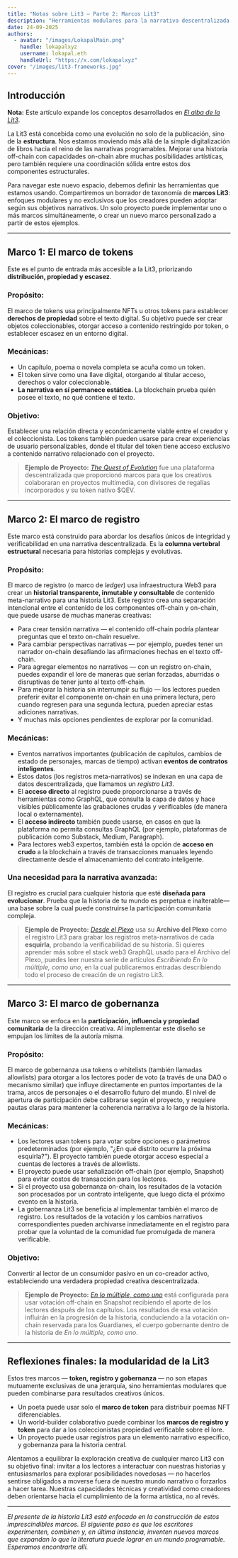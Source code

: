 ```yaml
---
title: "Notas sobre Lit3 — Parte 2: Marcos Lit3"
description: "Herramientas modulares para la narrativa descentralizada."
date: 24-09-2025
authors:
  - avatar: "/images/LokapalMain.png"
    handle: lokapalxyz
    username: lokapal.eth
    handleUrl: "https://x.com/lokapalxyz"
cover: "/images/lit3-frameworks.jpg"
---
```


## Introducción

**Nota:** Este artículo expande los conceptos desarrollados en [*El alba de la Lit3*](https://www.lokapal.xyz/es/thoughtchain/the-dawn-of-lit3).

La Lit3 está concebida como una evolución no solo de la publicación, sino de la **estructura**. Nos estamos moviendo más allá de la simple digitalización de libros hacia el reino de las narrativas programables. Mejorar una historia off-chain con capacidades on-chain abre muchas posibilidades artísticas, pero también requiere una coordinación sólida entre estos dos componentes estructurales.

Para navegar este nuevo espacio, debemos definir las herramientas que estamos usando. Compartiremos un borrador de taxonomía de **marcos Lit3**: enfoques modulares y no exclusivos que los creadores pueden adoptar según sus objetivos narrativos. Un solo proyecto puede implementar uno o más marcos simultáneamente, o crear un nuevo marco personalizado a partir de estos ejemplos.

---

## Marco 1: El marco de tokens

Este es el punto de entrada más accesible a la Lit3, priorizando **distribución, propiedad y escasez**.

### Propósito:
El marco de tokens usa principalmente NFTs u otros tokens para establecer **derechos de propiedad** sobre el texto digital. Su objetivo puede ser crear objetos coleccionables, otorgar acceso a contenido restringido por token, o establecer escasez en un entorno digital.

### Mecánicas:
* Un capítulo, poema o novela completa se acuña como un token.
* El token sirve como una llave digital, otorgando al titular acceso, derechos o valor coleccionable.
* **La narrativa en sí permanece estática.** La blockchain prueba quién posee el texto, no qué contiene el texto.

### Objetivo:
Establecer una relación directa y económicamente viable entre el creador y el coleccionista. Los tokens también pueden usarse para crear experiencias de usuario personalizables, donde el titular del token tiene acceso exclusivo a contenido narrativo relacionado con el proyecto.

> **Ejemplo de Proyecto:** [*The Quest of Evolution*](https://www.thequestofevolution.com/) fue una plataforma descentralizada que proporcionó marcos para que los creativos colaboraran en proyectos multimedia, con divisores de regalías incorporados y su token nativo $QEV.

---

## Marco 2: El marco de registro

Este marco está construido para abordar los desafíos únicos de integridad y verificabilidad en una narrativa descentralizada. Es la **columna vertebral estructural** necesaria para historias complejas y evolutivas.

### Propósito:
El marco de registro (o marco de *ledger*) usa infraestructura Web3 para crear un **historial transparente, inmutable y consultable** de contenido meta-narrativo para una historia Lit3. Este registro crea una separación intencional entre el contenido de los componentes off-chain y on-chain, que puede usarse de muchas maneras creativas:
- Para crear tensión narrativa — el contenido off-chain podría plantear preguntas que el texto on-chain resuelve.
- Para cambiar perspectivas narrativas — por ejemplo, puedes tener un narrador on-chain desafiando las afirmaciones hechas en el texto off-chain.
- Para agregar elementos no narrativos — con un registro on-chain, puedes expandir el lore de maneras que serían forzadas, aburridas o disruptivas de tener junto al texto off-chain.
- Para mejorar la historia sin interrumpir su flujo — los lectores pueden preferir evitar el componente on-chain en una primera lectura, pero cuando regresen para una segunda lectura, pueden apreciar estas adiciones narrativas.
- Y muchas más opciones pendientes de explorar por la comunidad.

### Mecánicas:
* Eventos narrativos importantes (publicación de capítulos, cambios de estado de personajes, marcas de tiempo) activan **eventos de contratos inteligentes**.
* Estos datos (los registros meta-narrativos) se indexan en una capa de datos descentralizada, que llamamos un *registro Lit3*.
* El **acceso directo** al registro puede proporcionarse a través de herramientas como GraphQL, que consulta la capa de datos y hace visibles públicamente las grabaciones crudas y verificables (de manera local o externamente).
* El **acceso indirecto** también puede usarse, en casos en que la plataforma no permita consultas GraphQL (por ejemplo, plataformas de publicación como Substack, Medium, Paragraph).
* Para lectores web3 expertos, también está la opción de **acceso en crudo** a la blockchain a través de transacciones manuales leyendo directamente desde el almacenamiento del contrato inteligente.

### Una necesidad para la narrativa avanzada:
El registro es crucial para cualquier historia que esté **diseñada para evolucionar**. Prueba que la historia de tu mundo es perpetua e inalterable—una base sobre la cual puede construirse la participación comunitaria compleja.

> **Ejemplo de Proyecto:** [*Desde el Plexo*](https://www.lokapal.xyz/es/fmao/fmao/book-0/shard-0) usa su **Archivo del Plexo** como el registro Lit3 para grabar los registros meta-narrativos de cada **esquirla**, probando la verificabilidad de su historia. Si quieres aprender más sobre el stack web3 GraphQL usado para el Archivo del Plexo, puedes leer nuestra serie de artículos *Escribiendo En lo múltiple, como uno*, en la cual publicaremos entradas describiendo todo el proceso de creación de un registro Lit3.

---

## Marco 3: El marco de gobernanza

Este marco se enfoca en la **participación, influencia y propiedad comunitaria** de la dirección creativa. Al implementar este diseño se empujan los límites de la autoría misma.

### Propósito:
El marco de gobernanza usa tokens o whitelists (también llamadas allowlists) para otorgar a los lectores poder de voto (a través de una DAO o mecanismo similar) que influye directamente en puntos importantes de la trama, arcos de personajes o el desarrollo futuro del mundo. El nivel de apertura de participación debe calibrarse según el proyecto, y requiere pautas claras para mantener la coherencia narrativa a lo largo de la historia.

### Mecánicas:
* Los lectores usan tokens para votar sobre opciones o parámetros predeterminados (por ejemplo, "¿En qué distrito ocurre la próxima esquirla?"). El proyecto también puede otorgar acceso especial a cuentas de lectores a través de allowlists.
* El proyecto puede usar señalización off-chain (por ejemplo, Snapshot) para evitar costos de transacción para los lectores.
* Si el proyecto usa gobernanza on-chain, los resultados de la votación son procesados por un contrato inteligente, que luego dicta el próximo evento en la historia.
* La gobernanza Lit3 se beneficia al implementar también el marco de registro. Los resultados de la votación y los cambios narrativos correspondientes pueden archivarse inmediatamente en el registro para probar que la voluntad de la comunidad fue promulgada de manera verificable.

### Objetivo:
Convertir al lector de un consumidor pasivo en un co-creador activo, estableciendo una verdadera propiedad creativa descentralizada.

> **Ejemplo de Proyecto:** [*En lo múltiple, como uno*](https://www.lokapal.xyz/es/fmao/welcome/introduction) está configurada para usar votación off-chain en Snapshot recibiendo el aporte de los lectores después de los capítulos. Los resultados de esa votación influirán en la progresión de la historia, conduciendo a la votación on-chain reservada para los Guardianes, el cuerpo gobernante dentro de la historia de *En lo múltiple, como uno*.

---

## Reflexiones finales: la modularidad de la Lit3

Estos tres marcos — **token, registro y gobernanza** — no son etapas mutuamente exclusivas de una jerarquía, sino herramientas modulares que pueden combinarse para resultados creativos únicos.

* Un poeta puede usar solo el **marco de token** para distribuir poemas NFT diferenciables.
* Un world-builder colaborativo puede combinar los **marcos de registro y token** para dar a los coleccionistas propiedad verificable sobre el lore.
* Un proyecto puede usar registros para un elemento narrativo específico, y gobernanza para la historia central.

Alentamos a equilibrar la exploración creativa de cualquier marco Lit3 con su objetivo final: invitar a los lectores a interactuar con nuestras historias y entusiasmarlos para explorar posibilidades novedosas — no hacerlos sentirse obligados a moverse fuera de nuestro mundo narrativo o forzarlos a hacer tarea. Nuestras capacidades técnicas y creatividad como creadores deben orientarse hacia el cumplimiento de la forma artística, no al revés.

---

*El presente de la historia Lit3 está enfocado en la construcción de estos imprescindibles marcos. El siguiente paso es que los escritores experimenten, combinen y, en última instancia, inventen nuevos marcos que expandan lo que la literatura puede lograr en un mundo programable. Esperamos encontrarte allí.*